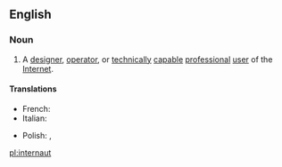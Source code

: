 {{also|Internaut}}
==English==

===Noun===
{{wikipedia}}
{{en-noun}}

# A [[designer]], [[operator]], or [[technically]] [[capable]] [[professional]] [[user]] of the [[Internet]].

====Translations====
{{trans-top|internaut}}
* French: {{t|fr|internaute|m|f}}
* Italian: {{t-|it|internauta|m|f}}
{{trans-mid}}
* Polish: {{t|pl|internauta|m}}, {{t|pl|internautka|f}}
{{trans-bottom}}

[[pl:internaut]]